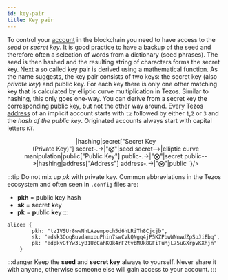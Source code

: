 ```yaml
---
id: key-pair
title: Key pair
---
```


To control your [account](address) in the blockchain you need to have access to the *seed* or *secret key*. It is good practice to have a backup of the seed and therefore often a selection of words from a dictionary (seed phrases). The seed is then hashed and the resulting string of characters forms the secret key. 
Next a so called key pair is derived using a mathematical function. As the name suggests, the key pair consists of two keys: the secret key (also *private key*) and public key. For each key there is only one other matching key that is calculated by elliptic curve multiplication in Tezos. Similar to hashing, this only goes one-way. You can derive from a secret key the corresponding public key, but not the other way around. 
Every Tezos [address](address) of an implicit account starts with `tz` followed by either `1`,`2` or `3` and the *hash of the public key*.  Originated accounts always start with capital letters `KT`.

<center>
<Mermaid chart={`
graph LR
	seed["Seed"]-->|hashing|secret["Secret Key<br>(Private Key)"]
	secret-.->|"⨂"|seed
	secret-->|elliptic curve <br>manipulation|public["Public Key"]
	public-.->|"⨂"|secret
	public-->|hashing|address["Address"]
	address-.->|"⨂"|public
`}/>
</center>

:::tip
Do not mix up *pk* with private key. Common abbreviations in the Tezos ecosystem and often seen in `.config` files are:
* **pkh** = **p**ublic **k**ey **h**ash
* **sk** = **s**ecret **k**ey
* **pk** = **p**ublic **k**ey
:::



```
alice: {
        pkh: "tz1VSUr8wwNhLAzempoch5d6hLRiTh8Cjcjb",
        sk: "edsk3QoqBuvdamxouPhin7swCvkQNgq4jP5KZPbwWNnwdZpSpJiEbq",
        pk: "edpkvGfYw3LyB1UcCahKQk4rF2tvbMUk8GFiTuMjL75uGXrpvKXhjn"
    }
```

:::danger
Keep the **seed** and **secret key** always to yourself. Never share it with anyone, otherwise someone else will gain access to your account.
:::